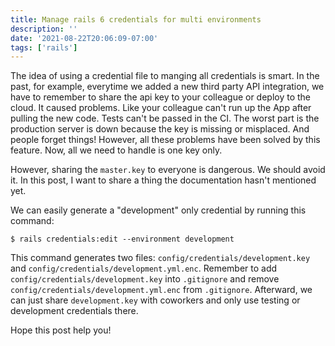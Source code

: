 ```yaml
---
title: Manage rails 6 credentials for multi environments
description: ''
date: '2021-08-22T20:06:09-07:00'
tags: ['rails']
---
```


The idea of using a credential file to manging all credentials is smart. In the past, for example, everytime we added a new third party API integration, we have to remember to share the api key to your colleague or deploy to the cloud. It caused problems. Like your colleague can't run up the App after pulling the new code. Tests can't be passed in the CI. The worst part is the production server is down because the key is missing or misplaced. And people forget things! However, all these problems have been solved by this feature. Now, all we need to handle is one key only.

However, sharing the `master.key` to everyone is dangerous. We should avoid it. In this post, I want to share a thing the documentation hasn't mentioned yet.

We can easily generate a "development" only credential by running this command:

```shell
$ rails credentials:edit --environment development
```

This command generates two files: `config/credentials/development.key` and `config/credentials/development.yml.enc`. Remember to add `config/credentials/development.key` into `.gitignore` and remove `config/credentials/development.yml.enc` from `.gitignore`. Afterward, we can just share `development.key` with coworkers and only use testing or development credentials there.

Hope this post help you!

